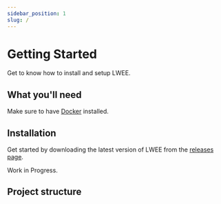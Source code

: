 ```yaml
---
sidebar_position: 1
slug: /
---
```


# Getting Started

Get to know how to install and setup LWEE.

## What you'll need

Make sure to have [Docker](https://docs.docker.com/engine/install/) installed.

## Installation

Get started by downloading the latest version of LWEE from the [releases page](https://github.com/lefinal/lwee/releases).

Work in Progress.

[//]: # (TODO)

[//]: # (TODO: Add instructions regarding project initialization)

## Project structure

[//]: # (TODO)
